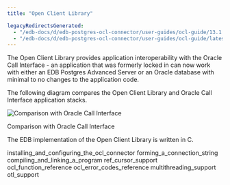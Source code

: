 ```yaml
---
title: "Open Client Library"

legacyRedirectsGenerated:
  - "/edb-docs/d/edb-postgres-ocl-connector/user-guides/ocl-guide/13.1.4.2/open_client_library.html"
  - "/edb-docs/d/edb-postgres-ocl-connector/user-guides/ocl-guide/latest/open_client_library.html"
---
```


<div id="open_client_library" class="registered_link"></div>

The Open Client Library provides application interoperability with the Oracle Call Interface - an application that was formerly locked in can now work with either an EDB Postgres Advanced Server or an Oracle database with minimal to no changes to the application code.

The following diagram compares the Open Client Library and Oracle Call Interface application stacks.

![Comparison with Oracle Call Interface](../images/oracle_call_interface.png)

Comparison with Oracle Call Interface

The EDB implementation of the Open Client Library is written in C.

<div class="toctree" maxdepth="3">

installing_and_configuring_the_ocl_connector forming_a_connection_string compiling_and_linking_a_program ref_cursor_support ocl_function_reference ocl_error_codes_reference multithreading_support otl_support

</div>
